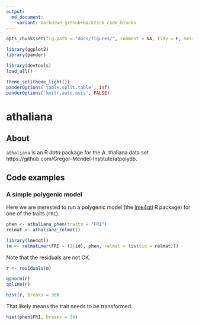 ```yaml
---
output:
  md_document:
    variant: markdown_github+backtick_code_blocks
---
```


```r
opts_chunk$set(fig.path = "docs/figures/", comment = NA, tidy = F, message = F, warning = F, echo = F, results = 'verbatim')
```

```r
library(ggplot2)
library(pander)
```

```r
library(devtools)
load_all()
```

```r
theme_set(theme_light())
panderOptions('table.split.table', Inf)
panderOptions('knitr.auto.asis', FALSE)
```

# athaliana

## About

`athaliana` is an R *data* package for the A. thaliana data set https://github.com/Gregor-Mendel-Institute/atpolydb. 

## Code examples

### A simple polygenic model

Here we are inerested to run a polygenic model 
(the [lme4qtl](https://github.com/variani/lme4qtl) R package) 
for one of the traits (`FRI`).

```r
phen <- athaliana_phen(traits = "FRI")
relmat <- athaliana_relmat()

library(lme4qtl)
(m <- relmatLmer(FRI ~ (1|id), phen, relmat = list(id = relmat)))
```

Note that the residuals are not OK. 

```r
r <- residuals(m)

qqnorm(r)
qqline(r)

hist(r, breaks = 30)
```

That likely means the trait needs to be transformed.

```r
hist(phen$FRI, breaks = 30)
```

